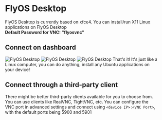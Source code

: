 # FlyOS Desktop
FlyOS Desktop is currently based on xfce4. You can install/run X11 Linux applications on FlyOS Desktop    
**Default Password for VNC: "flyosvnc"**    
## Connect on dashboard
![FlyOS Desktop](/imgs/flyos_desktop.png)
![FlyOS Desktop](/imgs/desktop_firefox.png)
![FlyOS Desktop](/imgs/desktop_apps.png)
That's it! It's just like a Linux computer, you can do anything, install any Ubuntu applications on your device!
## Connect through a third-party client
There might be better third-party clients available for you to choose from. You can use clients like RealVNC, TightVNC, etc. You can configure the VNC port in advanced settings and connect using ```<device IP>:<VNC Port>```, with the default ports being 5900 and 5901
